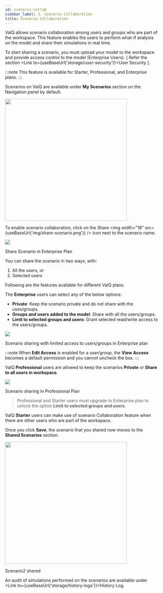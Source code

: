 ```yaml
---
id: scenario-collab
sidebar_label: 3. Scenario Collaboration
title: Scenario Collaboration
---
```



ValQ allows scenario collaboration among users and groups who are part of the workspace.
This feature enables the users to perform what-if analysis on the model and share their simulations in real time.

To start sharing a scenario, you must upload your model to the workspace and provide access control to the model (Enterprise Users). [ Refer the section <Link to={useBaseUrl('storage/user-security')}>User Security</Link> ].

:::note
This feature is available for Starter, Professional, and Enterprise plans.
:::

Scenarios on ValQ are available under **My Scenarios** section on the Navigation panel by default.
<div style={{ textAlign: "center" }}>
    <Zoom>
        <img 
        width="400"
        src={useBaseUrl('/doc-images/storage/private-scenario2.png')}
        />
    </Zoom>
</div>

To enable scenario collaboration, click on the Share <img width="18" src={useBaseUrl('img/share-scenario.png')} /> icon next to the scenario name.
<div class="center">
    <Zoom>
        <img 
        src={useBaseUrl('/doc-images/storage/ent-share-scenario.png')}
        />
    </Zoom>
    <p>Share Scenario in Enterprise Plan</p>
</div>

You can share the scenario in two ways, with:
1. All the users, or
1. Selected users

Following are the features available for different ValQ plans.

The **Enterprise** users can select any of the below options:

* **Private**: Keep the scenario private and do not share with the uses/groups.
* **Groups and users added to the model**: Share with all the users/groups.
* **Limit to selected groups and users**: Grant selected read/write access to the users/groups.

<div class="center">
    <Zoom>
        <img 
        src={useBaseUrl('/doc-images/storage/ent-share-limited.png')}
        />
    </Zoom>
    <p>Scenario sharing with limited access to users/groups in Enterprise plan</p>
</div>

:::note
When **Edit Access** is enabled for a user/group, the **View Access** becomes a default permission and you cannot uncheck the box.
:::

ValQ **Professional** users are allowed to keep the scenarios **Private** or **Share to all users in workspace**.

<div class="center">
    <Zoom>
        <img 
        src={useBaseUrl('/doc-images/storage/prof-scenario2-share.png')}
        />
    </Zoom>
    <p>Scenario sharing in Professional Plan</p>
</div>

> Professional and Starter users must upgrade to Enterprise plan to unlock the option **Limit to selected groups and users**.

ValQ **Starter** users can make use of scenario Collaboration feature when there are other users who are part of the workspace.

Once you click **Save**, the scenario that you shared now moves to the **Shared Scenarios** section.

<div style={{ textAlign: "center" }}>
    <Zoom>
        <img 
        width="400"
        src={useBaseUrl('/doc-images/storage/scenario2-shared.png')}
        />
    </Zoom>
    <div class="center"><p>Scenario2 shared</p></div>
</div>

An audit of simulations performed on the scenarios are available under <Link to={useBaseUrl('storage/history-logs')}>History Log</Link>.


